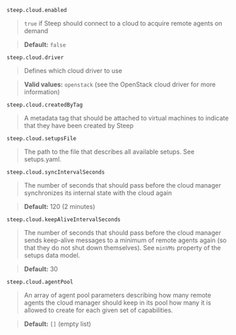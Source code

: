 
`steep.cloud.enabled`

> `true` if Steep should connect to a cloud to acquire remote agents on demand

> **Default:** `false`

`steep.cloud.driver`

> Defines which cloud driver to use

> **Valid values:** `openstack` (see the <ScrollLink href="#openstack-cloud-driver">OpenStack cloud driver</ScrollLink> for more information)

`steep.cloud.createdByTag`

> A metadata tag that should be attached to virtual machines to indicate that
> they have been created by Steep

`steep.cloud.setupsFile`

> The path to the file that describes all available <ScrollLink href="#setups">setups</ScrollLink>. See <ScrollLink href="setupsyaml">setups.yaml</ScrollLink>.

`steep.cloud.syncIntervalSeconds`

> The number of seconds that should pass before the cloud manager synchronizes
> its internal state with the cloud again

> **Default:** 120 (2 minutes)

`steep.cloud.keepAliveIntervalSeconds`

> The number of seconds that should pass before the cloud manager sends
> keep-alive messages to a minimum of remote agents again (so that they
> do not shut down themselves). See `minVMs` property of
> the <ScrollLink href="#setups">setups</ScrollLink> data model.

> **Default:** 30

`steep.cloud.agentPool`

> An array of <ScrollLink href="#agent-pool-parameters">agent pool parameters</ScrollLink>
> describing how many remote agents the cloud manager should keep in its pool
> how many it is allowed to create for each given set of capabilities.

> **Default:** `[]` (empty list)
